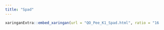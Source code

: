 ```yaml
---
title: "Spad"
---
```


```r
xaringanExtra::embed_xaringan(url = "QO_Pee_K1_Spad.html", ratio = "16:9")
```